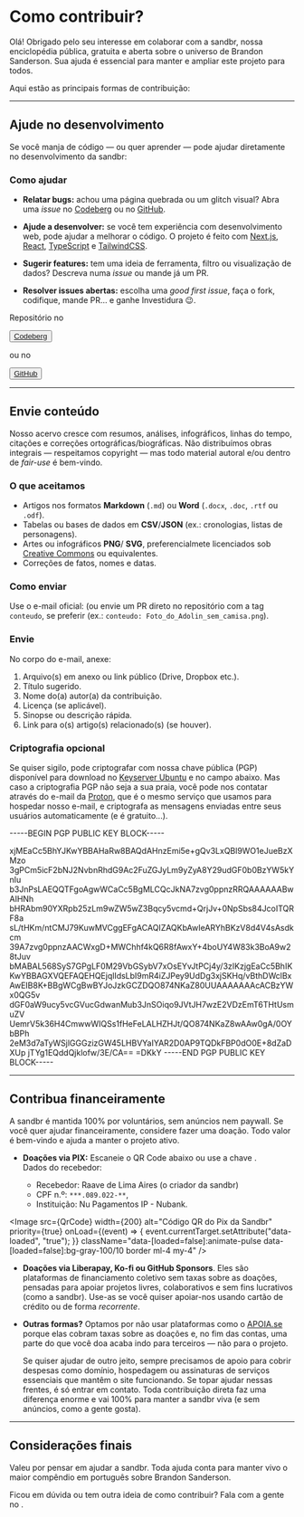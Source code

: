 
# Como contribuir?
Olá! Obrigado pelo seu interesse em colaborar com a <span className="font-averia">sandbr</span>, nossa enciclopédia pública, gratuita e aberta sobre o universo de Brandon Sanderson. Sua ajuda é essencial para manter e ampliar este projeto para todos.

Aqui estão as principais formas de contribuição:

---

## Ajude no desenvolvimento

Se você manja de código — ou quer aprender — pode ajudar diretamente no desenvolvimento da <span className="font-averia">sandbr</span>:

### Como ajudar

- **Relatar bugs:** achou uma página quebrada ou um glitch visual? Abra uma _issue_ no [Codeberg](https://codeberg.org/sandbr/sandbr/issues) ou no [GitHub](https://github.com/sand-br/sandbr/issues).

- **Ajude a desenvolver:** se você tem experiência com desenvolvimento web, pode ajudar a melhorar o código. O projeto é feito com [Next.js](https://nextjs.org/), [React](https://react.dev), [TypeScript](https://www.typescriptlang.org/) e [TailwindCSS](https://tailwindcss.com).

- **Sugerir features:** tem uma ideia de ferramenta, filtro ou visualização de dados? Descreva numa _issue_ ou mande já um PR.

- **Resolver issues abertas:** escolha uma _good first issue_, faça o fork, codifique, mande PR… e ganhe Investidura 😉.

<div className="mt-4 mb-2 flex gap-2 items-center">
  <p>Repositório no</p>
  <Button variant="outline" asChild>
    <a href="https://codeberg.org/sandbr/sandbr" target="_blank">
      <SiCodeberg />
      <span>Codeberg</span>
    </a>
  </Button>
  <p>ou no</p>
  <Button variant="outline" asChild>
    <a href="https://github.com/sandbr-org/sandbr" target="_blank">
      <SiGithub />
      <span>GitHub</span>
    </a>
  </Button>
</div>

---

## Envie conteúdo

Nosso acervo cresce com resumos, análises, infográficos, linhas do tempo, citações e correções ortográficas/biográficas. Não distribuímos obras integrais — respeitamos copyright — mas todo material autoral e/ou dentro de _fair-use_ é bem-vindo.

### O que aceitamos

- Artigos nos formatos **Markdown** (`.md`) ou **Word** (`.docx`, `.doc`, `.rtf` ou `.odf`).
- Tabelas ou bases de dados em **CSV**/**JSON** (ex.: cronologias, listas de personagens).
- Artes ou infográficos **PNG**/ **SVG**, preferencialmete licenciados sob [Creative Commons](https://br.creativecommons.net/licencas/) ou equivalentes.
- Correções de fatos, nomes e datas.

### Como enviar

Use o e-mail oficial: <Email email="conteudo@sandbr.org"/> (ou envie um PR direto no repositório com a tag `conteudo`, se preferir (ex.: `conteudo: Foto_do_Adolin_sem_camisa.png`).

### Envie
No corpo do e-mail, anexe:

1. Arquivo(s) em anexo ou link público (Drive, Dropbox etc.).
2. Título sugerido.
3. Nome do(a) autor(a) da contribuição.
4. Licença (se aplicável).
5. Sinopse ou descrição rápida.
6. Link para o(s) artigo(s) relacionado(s) (se houver).

### Criptografia opcional

Se quiser sigilo, pode criptografar com nossa chave pública (PGP) disponível para download no [Keyserver Ubuntu](https://keyserver.ubuntu.com/pks/lookup?search=acd5f1de15e2c02c764726dfd03bcef834a699f3&fingerprint=on&op=index) e no campo abaixo. Mas caso a criptografia PGP não seja a sua praia, você pode nos contatar através do e-mail da [Proton](https://proton.me), que é o mesmo serviço que usamos para hospedar nosso e-mail, e criptografa as mensagens enviadas entre seus usuários automaticamente (e é gratuito...).

<Field titulo="Chave pública da Sandbr (PGP)">
 -----BEGIN PGP PUBLIC KEY BLOCK-----

xjMEaCc5BhYJKwYBBAHaRw8BAQdAHnzEmi5e+gQv3LxQBl9WO1eJueBzXMzo
3gPCm5icF2bNJ2NvbnRhdG9Ac2FuZGJyLm9yZyA8Y29udGF0b0BzYW5kYnIu
b3JnPsLAEQQTFgoAgwWCaCc5BgMLCQcJkNA7zvg0ppnzRRQAAAAAABwAIHNh
bHRAbm90YXRpb25zLm9wZW5wZ3Bqcy5vcmd+QrjJv+0NpSbs84JcoITQRF8a
sL/tHKm/ntCMJ79KuwMVCggEFgACAQIZAQKbAwIeARYhBKzV8d4V4sAsdkcm
39A7zvg0ppnzAACWxgD+MWChhf4kQ6R8fAwxY+4boUY4W83k3BoA9w28tJuv
bMABAL568SyS7GPgLF0M29VbGSybV7xOsEYvJtPCj4y/3zIKzjgEaCc5BhIK
KwYBBAGXVQEFAQEHQEjqlIdsLbI9mR4iZJPey9UdDg3xjSKHq/vBthDWclBx
AwEIB8K+BBgWCgBwBYJoJzkGCZDQO874NKaZ80UUAAAAAAAcACBzYWx0QG5v
dGF0aW9ucy5vcGVucGdwanMub3JnSOiqo9JVtJH7wzE2VDzEmT6THtUsmuZV
UemrV5k36H4CmwwWIQSs1fHeFeLALHZHJt/QO874NKaZ8wAAw0gA/0OYbBPh
2eM3d7aTyWSjlGGGzizGW45LHBVYaIYAR2D0AP9TQDkFBP0dO0E+8dZaDXUp
jTYg1EQddQjklofw/3E/CA==
=DKkY
-----END PGP PUBLIC KEY BLOCK-----

</Field>

---

## Contribua financeiramente

A <span className="font-averia">sandbr</span> é mantida 100% por voluntários, sem anúncios nem paywall.
Se você quer ajudar financeiramente, considere fazer uma doação. Todo valor é bem-vindo e ajuda a manter o projeto ativo.

- **Doações via PIX:** Escaneie o QR Code abaixo ou use a chave <Copyable text="pix@sandbr.org" />.  
  Dados do recebedor: 
  - Recebedor: Raave de Lima Aires (o criador da <span className="font-averia">sandbr</span>)
  - CPF n.º: `***.089.022-**`, 
  - Instituição: Nu Pagamentos IP - Nubank.

<Image
  src={QrCode}
  width={200}
  alt="Código QR do Pix da Sandbr"
  priority={true}
  onLoad={(event) => {
    event.currentTarget.setAttribute("data-loaded", "true");
  }}
  className="data-[loaded=false]:animate-pulse data-[loaded=false]:bg-gray-100/10 border ml-4 my-4"
/>

- **Doações via Liberapay, Ko-fi ou GitHub Sponsors**. Eles são plataformas de financiamento coletivo sem taxas sobre as doações, pensadas para apoiar projetos livres, colaborativos e sem fins lucrativos (como a <span className="font-averia">sandbr</span>). Use-as se você quiser apoiar-nos usando cartão de crédito ou de forma *recorrente*.

  <Donates />

- **Outras formas?** Optamos por não usar plataformas como o [APOIA.se](https://apoia.se/) porque elas cobram taxas sobre as doações e, no fim das contas, uma parte do que você doa acaba indo para terceiros — não para o projeto.

  Se quiser ajudar de outro jeito, sempre precisamos de apoio para cobrir despesas como domínio, hospedagem ou assinaturas de serviços essenciais que mantêm o site funcionando. Se topar ajudar nessas frentes, é só entrar em contato. Toda contribuição direta faz uma diferença enorme e vai 100% para manter a <span className="font-averia">sandbr</span> viva (e sem anúncios, como a gente gosta).

---

## Considerações finais

Valeu por pensar em ajudar a <span className="font-averia">sandbr</span>. Toda ajuda conta para manter vivo o maior compêndio em português sobre Brandon Sanderson.

Ficou em dúvida ou tem outra ideia de como contribuir? Fala com a gente no <Email email="contato@sandbr.org"/>.
